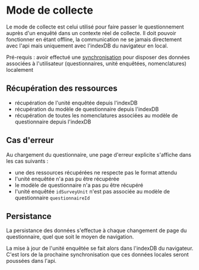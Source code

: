 # Mode de collecte

Le mode de collecte est celui utilisé pour faire passer le questionnement auprès d'un enquêté dans un contexte réel de collecte.
Il doit pouvoir fonctionner en étant offline, la communication ne se jamais directement avec l'api mais uniquement avec l'indexDB du navigateur en local.

Pré-requis : avoir effectué une [synchronisation](synchronize.mdx) pour disposer des données associées à l'utilisateur (questionnaires, unité enquêtées, nomenclatures) localement

## Récupération des ressources

- récupération de l'unité enquêtée depuis l'indexDB
- récupération du modèle de questionnaire depuis l'indexDB
- récupération de toutes les nomenclatures associées au modèle de questionnaire depuis l'indexDB

## Cas d'erreur

Au chargement du questionnaire, une page d'erreur explicite s'affiche dans les cas suivants :

- une des ressources récupérées ne respecte pas le format attendu
- l'unité enquêtée n'a pas pu être récupérée
- le modèle de questionnaire n'a pas pu être récupéré
- l'unité enquêtée `idSurveyUnit` n'est pas associée au modèle de questionnaire `questionnaireId`

## Persistance

La persistance des données s'effectue à chaque changement de page du questionnaire, quel que soit le moyen de navigation.

La mise à jour de l'unité enquêtée se fait alors dans l'indexDB du navigateur.
C'est lors de la prochaine synchronisation que ces données locales seront poussées dans l'api.
